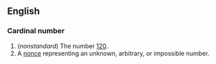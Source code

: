 ==English==

===Cardinal number===

# (''nonstandard'') The number [[120]].
# A [[nonce]] representing an unknown, arbitrary, or impossible number.